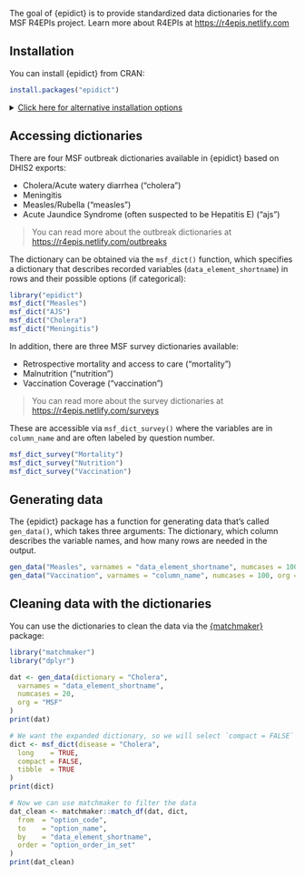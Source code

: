 The goal of {epidict} is to provide standardized data dictionaries for the MSF 
R4EPIs project. Learn more about R4EPIs at <https://r4epis.netlify.com>

## Installation

You can install {epidict} from CRAN:

``` r
install.packages("epidict")
```

<details>
<!--
NOTE: everything inside the details tag will be collapsed and effectively
hidden from the user
-->
<summary style='text-decoration: underline'>Click here for alternative installation options</summary>
If there is a bugfix or feature that is not yet on CRAN, you can install it via
the {drat} package:


You can install {epidict} from the R4EPI repository:

```r
# install.packages("drat")
drat::addRepo("R4EPI")
install.packages("epidict")
```

You can also install the in-development version from GitHub using the {remotes}
package (but there's no guarantee that it will be stable):

```r
# install.packages("remotes")
remotes::install_github("R4EPI/epidict") 
```

</details>


## Accessing dictionaries

There are four MSF outbreak dictionaries available in {epidict} based on DHIS2
exports:

 - Cholera/Acute watery diarrhea ("cholera")
 - Meningitis
 - Measles/Rubella ("measles")
 - Acute Jaundice Syndrome (often suspected to be Hepatitis E) ("ajs")

> You can read more about the outbreak dictionaries at <https://r4epis.netlify.com/outbreaks>

The dictionary can be obtained via the `msf_dict()` function, which specifies a
dictionary that describes recorded variables (`data_element_shortname`) in rows
and their possible options (if categorical):

```r
library("epidict")
msf_dict("Measles")
msf_dict("AJS")
msf_dict("Cholera")
msf_dict("Meningitis")
```

In addition, there are three MSF survey dictionaries available:

 - Retrospective mortality and access to care ("mortality")
 - Malnutrition ("nutrition") 
 - Vaccination Coverage ("vaccination")

> You can read more about the survey dictionaries at <https://r4epis.netlify.com/surveys>

These are accessible via `msf_dict_survey()` where the variables are in 
`column_name` and are often labeled by question number. 

```r
msf_dict_survey("Mortality")
msf_dict_survey("Nutrition")
msf_dict_survey("Vaccination")
```

## Generating data

The {epidict} package has a function for generating data that's called
`gen_data()`, which takes three arguments: The dictionary, which column
describes the variable names, and how many rows are needed in the output.

```r
gen_data("Measles", varnames = "data_element_shortname", numcases = 100, org = "MSF")
gen_data("Vaccination", varnames = "column_name", numcases = 100, org = "MSF")
```

## Cleaning data with the dictionaries

You can use the dictionaries to clean the data via the [{matchmaker}](https://www.repidemicsconsortium.org/matchmaker) package:

```r
library("matchmaker")
library("dplyr")

dat <- gen_data(dictionary = "Cholera", 
  varnames = "data_element_shortname",
  numcases = 20,
  org = "MSF"
)
print(dat)

# We want the expanded dictionary, so we will select `compact = FALSE`
dict <- msf_dict(disease = "Cholera", 
  long    = TRUE,
  compact = FALSE,
  tibble  = TRUE
)
print(dict)

# Now we can use matchmaker to filter the data
dat_clean <- matchmaker::match_df(dat, dict, 
  from  = "option_code",
  to    = "option_name",
  by    = "data_element_shortname",
  order = "option_order_in_set"
)
print(dat_clean)
```


